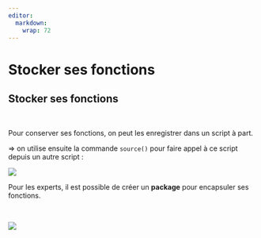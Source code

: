```yaml
---
editor: 
  markdown: 
    wrap: 72
---
```


# Stocker ses fonctions {.backgroundTitre .unnumbered}

## Stocker ses fonctions {.unnumbered}

<br>

Pour conserver ses fonctions, on peut les enregistrer dans un script à
part.

⇒ on utilise ensuite la commande `source()` pour faire appel à ce
script depuis un autre script :

![](img/clipboard-stocker1.png){fig-align="center"}

Pour les experts, il est possible de créer un **package** pour
encapsuler ses fonctions.

<br>

![](img/clipboard-exo2-3.png){fig-align="center"}
